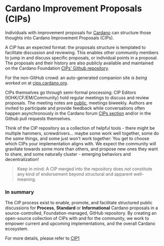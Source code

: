 # Cardano Improvement Proposals (CIPs)

Individuals with improvement proposals for [Cardano](https://cardano.org/) can structure those thoughts into Cardano Improvement Proposals (CIPs).

A _CIP_ has an expected format: the proposals structure is templated to facilitate discussion and reviewing. This enables other community members to jump in and discuss specific proposals, or individual points in a proposal. The proposals and their history are also publicly available and maintained on the Cardano Foundation [CIPs' Github repository](https://github.com/cardano-foundation/CIPs).

For the non-GitHub crowd: an auto-generated companion site _is being worked on_ at [cips.cardano.org](https://cips.cardano.org).

CIPs themselves go through semi-formal processing: CIP Editors (IOHK/CF/EM/Community) hold regular meetings to discuss and review proposals. The meeting notes are [public](https://github.com/cardano-foundation/CIPs/tree/master/BiweeklyMeetings), meetings biweekly. Authors are invited to participate and provide feedback while conversations often happen asynchronously in the Cardano forum [CIPs section](https://forum.cardano.org/c/english/cips/122) and/or in the Github pull requests themselves.

Think of the CIP repository as a collection of helpful tools - there might be multiple hammers, screwdrivers... maybe some work well together, some do the _same_ things, and some just won't work together: You get to choose which CIPs your implementation aligns with. We expect the community will gravitate towards some more than others, and propose new ones they want to share, and some naturally cluster - emerging behaviors and decentralization!

> Keep in mind: A CIP merged into the repository does _not_ constitute any kind of endorsement beyond structural and apparent well-meaning.

### In summary

The CIP process exist to enable, promote, and facilitate structured public discussions for **Process**, **Standard** or **Informational** Cardano proposals in a source-controlled, Foundation-managed, GitHub repository. By creating an open-source collection of CIPs with and for the community, we work to empower current and upcoming implementations, and the overall Cardano ecosystem.

For more details, please refer to [CIP1](https://github.com/cardano-foundation/CIPs/blob/master/CIP-0001/CIP-0001.md/)